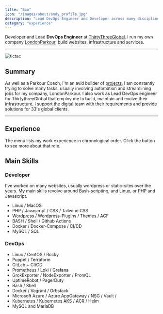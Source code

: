 ```yaml
---
title: "Bio"
icon: "/images/about/andy_profile.jpg"
description: "Lead DevOps Engineer and Developer across many disciplines and technologies. Also, I jump on things."
category: "experience"
---
```


Developer and Lead **DevOps Engineer** at [ThirtyThreeGlobal](https://www.ThirtyThreeGlobal.com). I run my own company [LondonParkour](https://LondonParkour.com), build websites, infrastructure and services.

---
![tictac](/images/about/andy_parkour.jpg)

## Summary

As well as a Parkour Coach, I'm an avid builder of [projects](/projects), I am constantly trying to solve many tasks, usually involving automation and streamlining jobs for my company, LondonParkour. 
I also work as Lead DevOps engineer for ThirtythreeGlobal that employ me to build, maintain and evolve their infrastructure. I support the digital team with their requirements and provide solutions for 33's global clients.

--- 

## Experience

The menu lists my work experience in chronological order. Click the button to see more about that role.

## Main Skills

### Developer

I've worked on many websites, usually wordpress or static-sites over the years. My main skills revolve around Bash-scripting, and Linux, or PHP and Javascript.
- Linux / MacOS
- PHP / Javascript / CSS / Tailwind CSS
- Wordpress / Wordpress-Plugins / Themes / ACF
- BASH / Shell / Github Actions
- Docker / Docker-Compose / CI/CD
- MySQL / SQL

### DevOps

- Linux / CentOS / Rocky
- Puppet / Terraform
- GitLab + CI/CD
- Prometheus / Loki / Grafana 
- GrokExporter / NodeExporter / PromQL
- UptimeRobot / PagerDuty
- Bash / Shell
- Docker / Vagrant / Orbstack
- Microsoft Azure / Azure AppGateway / NSG / Vault / 
- Kubernetes / Kubernetes AKS / ACR / Helm
- MySQL and MariaDB
